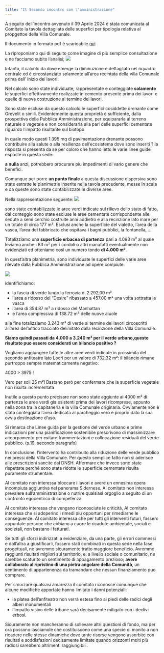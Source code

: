 ```yaml
---
title: "Il Secondo incontro con l'amministrazione"
---
```

A seguito dell'incontro avvenuto il 09 Aprile 2024 è stata comunicata al Comitato la tavola dettagliata delle superfici per tipologia relativa al propgettoe della Villa Comunale.

Il documento in formato pdf è scaricabile [qui](/assets/pdf/TAV%20PROG%20ESEC%201_.pdf)

La riproponiamo qui di seguito come imagine di più semplice consultazione e ne facciamo subito l'analisi;
![](/assets/img/villa/TAV_01.jpg)

Intanto, il calcolo da dove emerge la diminuzione è dettagliato nel riquadro centrale ed è circostanziato solamente all'area recintata della villa Comunale prima dell' inizio dei lavori.

Nel calcolo sono state individuate, rappresentate e conteggiate **solamente** le superfici effettivamente realizzate in cemento presente prima dei lavori e quelle di nuova costruzione al termine dei lavori. 

Sono state escluse da questo calcolo le superfici cosiddette drenante come Grevelit o simili. Evidentemente questa proprietà è sufficiente, dalla prospettiva della Pubblica Amministrazione, per equipararla al terreno naturale o vegetale e non considerarla alla pari delle superfici cementate riguardo l'impatto risultante sul biotopo.

In quale modo questi 1.395 mq di pavimentazione drenante possono contribuire alla salute o alla resilienza dell'ecosistema dove sono inseriti ? la risposta si presenta da se per coloro che hanno letto le varie linee guide esposte in questa sede: 

**a nulla** anzi, potrebbero procurare piu impedimenti di vario genere che benefici.

Comunque per porre **un punto finale** a questa discussione dispersiva sono state estratte le planimetrie inserite nella tavola precedente, messe in scala e da queste sono state contabilizzate le diverse aree.

Nella rappresentazione seguente:
![](/assets/img/villa/TAV_02.png)

sono state contabilizzate le aree verdi indicate sul rilievo dello stato di fatto, dal conteggio sono state escluse le aree cementate corrispondente alle sedute a semi cerchio costruite anni addietro e alla recinzione lato mare  per un totale di circa 177 m². Esclusi anche la superficie del vialetto, l'area della vasca, l'area del fabbricato che ospitava i bagni pubblici, la fontanella, ... 

Totalizziamo una **superficie erbacea di partenza** pari a 4.083 m² al quale leviamo anche i 83 m² per i cordoli o altri manufatti eventualmente non evidenziati ed otteniamo così un numero tondo **di 4.000 m²**.

In quest'altra planimetria, sono individuate le superfici delle varie aree rilevate dalla Pubblica Amministrazione ad opere compiute:

![](/assets/img/villa/TAV_03.png)

identifichiamo:

- la fascia di verde lungo la ferrovia di 2.292,00 m²
- l'area a ridosso del "Desire" ribassato a 457.00 m² una volta sottratta la vasca
- l'area di 354.87 m² a ridosso del Manhattan
- e l'area complessiva di 138.72 m² delle nuove aiuole

alla fine totalizziamo 3.243 m² di verde al termine dei lavori circoscritti all'area del'antico tracciato delimitato dalla recinzione della Villa Comunale.

**Siamo quindi passati da 4.000 a 3.240 m² per il verde urbano,questo risultato puo essere considerati un bilancio positivo ?**

Vogliamo aggiungere tutte le altre aree verdi indicate in prossimita del secondo anfiteatro lato Locri per un valore di 732.32 m²:
il bilancio rimane purtroppo sempre matematicamente negativo:

4000 > 3975 !

Vero per soli 25 m²! Bastano però per confermare che la superficie vegetale non risulta incrementata

Inutile a questo punto precisare non sono state aggiunte ai 4000 m² di partenza le aree verdi gia esistenti prima dei lavori ricomprese, appunto nella zona tra la capitaneria e la villa Comunale originaria. Ovviamente non è stata conteggiata l'area dedicata al parcheggio vero e proprio dato la sua ovvia destinazione d'uso.

Si rimarca che Linee guida per la gestione del verde urbano e prime indicazioni per una pianificazione sostenibile prescrivono di massimizzare accorpamento per evitare frammentazioni e collocazione residuali del verde pubblico. (p.19, secondo paragrafo)

In conclusione, l'intervento ha contribuito alla riduzione delle verde pubblico nei pressi della Villa Comunale. Per questo semplice fatto non si aderisce alle prescrizioni sancite dal DNSH. Affermare che invece sono state rispettate perché sono state ridotte le superficie cementate risulta puramente strumentale.

Al comitato non interessa bloccare i lavori e avere un ennesima opera incompiuta aggiuntiva nel panorama Sidernese. 
Al comitato non interessa prevalere sull'amministrazione o nutrire qualsiasi orgoglio a seguito di un confronto egocentrico di competenza.

Al comitato interessa che vengano riconosciute le criticità,
Al comitato interessa che si adoperino i rimedi piu opportuni per rimediarne le conseguenze.
Al comitato interessa che per tutti gli interventi futuri, fossero appuntate persone che abbiano a cuore le ricadute ambientale, sociali e societali, non bastano i fatturati.

Se tutti gli sforzi indirizzati a evidenziare, da una parte, gli errori commessi e dall'altra a giustificarli, fossero stati combinati in questa sede nella fase progettuali, ne avremmo sicuramente tratto maggiore beneficio. Avremmo raggiunti risultati migliori sul territorio, e, a livello sociale o comunitario, ne sarebbe scaturito un sentimento di appagamento prezioso; **avere collaborato al ripristino di una pietra angolare della Comunità**, un sentimento di appartenenza da tramandare che nessun finanziamento puo comprare.

Per smorzare qualsiasi amarezza il comitato riconosce comunque che alcune modifiche apportate hanno limitato i danni potenziali:

- la platea dell'anfiteatro non verrà estesa fino ai piedi delle radici degli alberi monumentali
- l'impatto visivo delle tribune sarà decisamente mitigato con i declivi erbosi.

Sicuramente non mancheranno di sollevare altri questioni di fondo, ma per ora possono lasciamole che costituiscono come una specie di monito a non ricadere nelle stesse dinamiche dove tante risorse vengono assorbite con risultati e soddisfazioni decisamente limitate quando orizzonti molti più radiosi sarebbero altrimenti raggiungibili. 